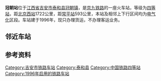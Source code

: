 {{distinguish|观朝站}}
{{Infobox China railway station
|车站名称 = 冠朝站
|车站名称拼音 = GuanChao
|英文名称 = Guanchao Railway Station
|车站代码 = 25586<ref>根据《中华人民共和国铁路车站代码》（GB/T10302-2010）</ref>
|电报码 = GLG
|拼音码 = GCH
|车站位置 = [[江西省|江西省]][[吉安市|吉安市]][[泰和县|泰和县]][[冠朝镇|冠朝镇]]
|坐标 = {{coord|26|40|28|N|114|59|19|E|display=inline,title}}
|归属= [[南昌铁路局|南昌铁路局]][[赣州车务段|赣州车务段]]
|线路 = [[京九铁路|京九铁路]]
|车站等级 = [[四等站_(中国)|四等站]]
}}
'''冠朝站'''位于[[江西省|江西省]][[吉安市|吉安市]][[泰和县|泰和县]][[冠朝镇|冠朝镇]]，是[[京九铁路|京九铁路]]的一座火车站，等级为[[四等站_(中国)|四等站]]，距[[北京西站|北京西站]]1722公里，距[[常平站|常平站]]593公里，本站及相邻上下行区间均为[[电气化|电气化]]区段。车站建于1996年，现只办理货运，不办理客运业务。

== 邻近车站 ==
{{start rail box|[[File:China_Railways.svg|16px]] [[中国铁路|中国铁路]]}}
{{s-inop|[[泰和站|泰和站]]|{{站|北京西}}方向}}
{{s-line|[[京九铁路|京九铁路]]<br />← 13km 冠朝站 12km →}}
{{s-inop|[[沙村站_(铁路)|沙村站]]|{{站|常平}}方向}}
{{End box}}

== 参考资料 ==
{{reflist}}

{{京九铁路}}
{{赣州车务段}}

[[Category:吉安市铁路车站|Category:吉安市铁路车站]]
[[Category:泰和县|Category:泰和县]]
[[Category:中国铁路四等站|Category:中国铁路四等站]]
[[Category:1996年启用的铁路车站|Category:1996年启用的铁路车站]]